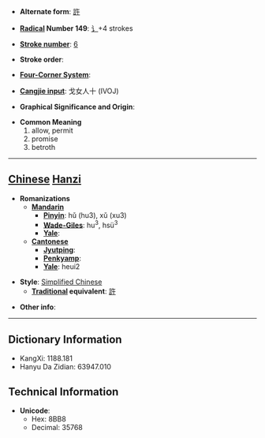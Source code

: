 * '''Alternate form''': [[許]]

* '''[[Wiktionary:Chinese radical index| Radical]] Number 149''': [[Wiktionary:Chinese radical index 讠|讠]]+4 strokes

* '''[[Wiktionary:Chinese total strokes index|Stroke number]]''': [[Wiktionary:Chinese total strokes index 6|6]]

* '''Stroke order''': 

* '''[[Wiktionary:Chinese four corner index|Four-Corner System]]''': 

* '''[[Wiktionary:Chinese Cangjie index|Cangjie input]]''': 戈女人十 (IVOJ)

* '''Graphical Significance and Origin''': 

* '''Common Meaning'''
*#allow, permit
*# promise
*# betroth


----

== [[Chinese]] [[Hanzi]] ==

* '''Romanizations'''
** '''[[Mandarin]]'''
*** '''[[Pinyin]]''': hǔ (hu3), xǔ (xu3)
*** '''[[Wade-Giles]]''': hu<sup>3</sup>, hsü<sup>3</sup>
*** '''[[Yale]]''': 
** '''[[Cantonese]]'''
*** '''[[Jyutping]]''':
*** '''[[Penkyamp]]''': 
*** '''[[Yale]]''': heui2

* '''Style''': [[Simplified Chinese]] 
** '''[[Traditional Chinese|Traditional]] equivalent''': [[許]]

* '''Other info''': 

----

== Dictionary Information ==

* KangXi: 1188.181
* Hanyu Da Zidian: 63947.010

== Technical Information ==

* '''Unicode''':
** Hex: 8BB8
** Decimal: 35768
